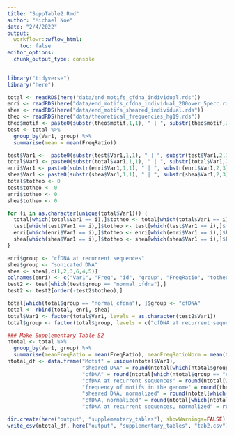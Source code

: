 ```yaml
---
title: "SuppTable2.Rmd"
author: "Michael Noe"
date: "2/4/2022"
output:
  workflowr::wflow_html:
    toc: false
editor_options:
  chunk_output_type: console
---
```


```r
library("tidyverse")
library("here")
```

```r
total <- readRDS(here("data/end_motifs_cfdna_individual.rds"))
enri <- readRDS(here("data/end_motifs_cfdna_individual_200over_5perc.rds"))
shea <- readRDS(here("data/end_motifs_sheared_individual.rds"))
theo <- readRDS(here("data/theoretical_frequencies_hg19.rds"))
theo$motif <- paste0(substr(theo$motif,1,1), " | ", substr(theo$motif,2,3))
test <- total %>%
  group_by(Var1, group) %>%
  summarise(mean = mean(FreqRatio))

test$Var1 <-  paste0(substr(test$Var1,1,1), " | ", substr(test$Var1,2,3))
total$Var1 <- paste0(substr(total$Var1,1,1), " | ", substr(total$Var1,2,3))
enri$Var1 <- paste0(substr(enri$Var1,1,1), " | ", substr(enri$Var1,2,3))
shea$Var1 <- paste0(substr(shea$Var1,1,1), " | ", substr(shea$Var1,2,3))
total$totheo <- 0
test$totheo <- 0
enri$totheo <- 0
shea$totheo <- 0

for (i in as.character(unique(total$Var1))) {
  total[which(total$Var1 == i),]$totheo <- total[which(total$Var1 == i),]$FreqRatio / theo[which(theo$motif == i),]$freq
  test[which(test$Var1 == i),]$totheo <- test[which(test$Var1 == i),]$mean / theo[which(theo$motif == i),]$freq
  enri[which(enri$Var1 == i),]$totheo <- enri[which(enri$Var1 == i),]$FreqRatio / theo[which(theo$motif == i),]$freq
  shea[which(shea$Var1 == i),]$totheo <- shea[which(shea$Var1 == i),]$FreqRatio / theo[which(theo$motif == i),]$freq
}

enri$group <- "cfDNA at recurrent sequences"
shea$group <- "sonicated DNA"
shea <- shea[,c(1,2,3,6,4,5)]
colnames(enri) <- c("Var1", "Freq", "id", "group", "FreqRatio", "totheo")
test2 <- test[which(test$group == "normal_cfdna"),]
test2 <- test2[order(-test2$totheo),]

total[which(total$group == "normal_cfdna"), ]$group <- "cfDNA"
total <- rbind(total, enri, shea)
total$Var1 <- factor(total$Var1, levels = as.character(test2$Var1))
total$group <- factor(total$group, levels = c("cfDNA at recurrent sequences", "cfDNA", "sonicated DNA"))

### Make Supplementary Table S2
ntotal <- total %>%
  group_by(Var1, group) %>%
  summarise(meanFreqRatio = mean(FreqRatio), meanFreqRatioNorm = mean(totheo))
ntotal_df <- data.frame("Motif" = unique(ntotal$Var1),
                        "sheared DNA" = round(ntotal[which(ntotal$group == "sonicated DNA"),]$meanFreqRatio, digits = 4),
                        "cfDNA" = round(ntotal[which(ntotal$group == "cfDNA"),]$meanFreqRatio, digits = 4),
                        "cfDNA at recurrent sequences" = round(ntotal[which(ntotal$group == "cfDNA at recurrent sequences"),]$meanFreqRatio, digits = 4),
                        "frequency of motifs in the genome" = round(theo[match(unique(ntotal$Var1), theo$motif),]$freq, digits = 4),
                        "sheared DNA, normalized" = round(ntotal[which(ntotal$group == "sonicated DNA"),]$meanFreqRatioNorm, digits = 4),
                        "cfDNA, normalized" = round(ntotal[which(ntotal$group == "cfDNA"),]$meanFreqRatioNorm, digits = 4),
                        "cfDNA at recurrent sequences, normalized" = round(ntotal[which(ntotal$group == "cfDNA at recurrent sequences"),]$meanFreqRatioNorm, digits = 4))

dir.create(here("output", "supplementary_tables"), showWarnings=FALSE)
write_csv(ntotal_df, here("output", "supplementary_tables", "tab2.csv"))
```
